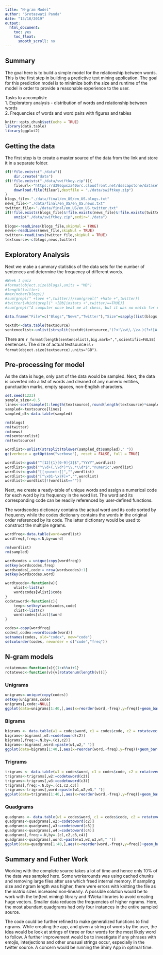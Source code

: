 ```yaml
---
title: "N-gram Model"
author: "Srotaswati Panda"
date: "13/10/2019"
output:
  html_document:
    toc: yes
    toc_float:
      smooth_scroll: no
---
```


## Summary

The goal here is to build a simple model for the relationship between words. This is the first step in building a predictive text mining application. The goal for this prediction model is to minimize both the size and runtime of the model in order to provide a reasonable experience to the user.

Tasks to accomplish:  
1. Exploratory analysis - distribution of words and relationship between words  
2. Frequencies of words and word pairs with figures and tables


```r
knitr::opts_chunk$set(echo = TRUE)
library(data.table)
library(ggplot2)
```

## Getting the data
The first step is to create a master source of the data from the link and store it in a separate folder.
```r
if(!file.exists("./data"))
    dir.create("data")
if(!file.exists("./data/swiftkey.zip")){
    fileurl<-"https://d396qusza40orc.cloudfront.net/dsscapstone/dataset/Coursera-SwiftKey.zip"
    download.file(fileurl,destfile = "./data/swiftkey.zip")
}
blogs_file<-"./data/final/en_US/en_US.blogs.txt"
news_file<-"./data/final/en_US/en_US.news.txt"
twitter_file<-"./data/final/en_US/en_US.twitter.txt"
if(!file.exists(blogs_file)&!file.exists(news_file)&!file.exists(twitter_file))
    unzip("./data/swiftkey.zip",exdir="./data")
 
blogs<-readLines(blogs_file,skipNul = TRUE)
news<-readLines(news_file,skipNul = TRUE)
twitter<-readLines(twitter_file,skipNul = TRUE)
textsource<-c(blogs,news,twitter)
```

## Exploratory Analysis
Next we make a summary statistics of the data sets for the number of sentences and determine the frequency of different words. 
```r
#Week 1 quiz
#format(object.size(blogs),units = "MB")
#length(twitter)
#max(nchar(blogs))
#sum(grepl(" +love +",twitter))/sum(grepl(" +hate +",twitter))
#twitter[which(grepl(" +[Bb]iostats +",twitter)==TRUE)]
#sum(grepl("A computer once beat me at chess, but it was no match for me at kickboxing",twitter))

data.frame("File"=c("Blogs","News","Twitter"),"Size"=sapply(list(blogs,news,twitter), function(x){format(object.size(x),"MB")}),"Total characters"=sapply(list(blogs,news,twitter), function(x){sum(nchar(x))}),"Max characters"=sapply(list(blogs,news,twitter), function(x){max(unlist(lapply(x, function(y){nchar(y)})))}))

textdt<-data.table(textsource)
sentencelist<-unlist(strsplit(textdt$textsource,"(?<!\\w\\.\\w.)(?<![A-Z][a-z]\\.)(?<=\\.|\\?)\\s", perl=TRUE))
```
There are `r format(length(sentencelist),big.mark=",",scientific=FALSE)` sentences. The size of actual textsource is `r format(object.size(textsource),units="GB")`.

## Pre-processing for model
As the data is huge, only part of the data would be sampled. Next, the data is coverted into a list of words and cleaned of any numeric entities, punctuation marks, empty spaces, non-English characters. 
```r
set.seed(1223)
sample_size<-0.5
lines<-sort(sample(1:length(textsource),round(length(textsource)*sample_size),replace=FALSE))
sampled<-textsource[lines]
sampled_dt<-data.table(sampled)

rm(blogs)
rm(twitter)
rm(news)
rm(sentencelist)
rm(textsource)

wordlist<-unlist(strsplit(tolower(sampled_dt$sampled)," "))
gc(verbose = getOption("verbose"), reset = FALSE, full = TRUE)

wordlist<-gsub("^[12]{1}[0-9]{3}$","YYYY",wordlist)
wordlist<-gsub("^\\d+(,\\d*)*\\.*\\d*$","numeric",wordlist)
wordlist<-gsub("[[:punct:]]","",wordlist)
wordlist<-gsub("[^\x01-\x7F]+","",wordlist)
wordlist<-wordlist[!(wordlist=="")]
```

Next, we create a ready-table of unique words and assign a numerical code for each word by its frequency in the word list. The word and its corresponding code can be readily referenced by user-defined functions. 

The wordscodes dictionary contains the actual word and its code sorted by frequency while the codes dictionary contains the words in the original order referenced by its code. The latter dictionary would be used to construct the multiple ngrams.
```r
wordfreq<-data.table(word=wordlist)
wordfreq[,freq:=.N,by=word]

rm(wordlist)
rm(sampled)

wordscodes = unique(copy(wordfreq))
setkey(wordscodes,freq)
wordscodes[,code:= nrow(wordscodes):1]
setkey(wordscodes,word)

wordtocode<-function(w){
    wlist<-list(w)
    wordscodes[wlist]$code
}
codetoword<-function(c){
    temp<-setkey(wordscodes,code)
    clist<-list(c)
    wordscodes[clist]$word
}

codes<-copy(wordfreq)
codes[,codex:=wordtocode(word)]
setnames(codes, old="codex", new="code")
setcolorder(codes, neworder = c("code","freq"))
```

## N-gram models

```r
rotatenum<-function(x){(1:x%%x)+1}
rotatevec<-function(v){v[rotatenum(length(v))]}
```
### Unigrams
```r
unigrams<-unique(copy(codes))
setkey(unigrams,code)
unigrams[,code:=NULL]
ggplot(data=unigrams[1:40,],aes(x=reorder(word,-freq),y=freq))+geom_bar(stat="identity")+labs(x="Unigram",y="Frequency")+theme(axis.text.x = element_text(angle=90))
```

### Bigrams
```r
bigrams <- data.table(w1 = codes$word, c1 = codes$code, c2 = rotatevec(codes$code))
bigrams<-bigrams[,w2:=codetoword(c2)]
bigrams[,freq:=.N,by=.(c1,c2)]
bigrams<-bigrams[,word:=paste(w1,w2," ")]
ggplot(data=bigrams[1:40,],aes(x=reorder(word,-freq),y=freq))+geom_bar(stat="identity")+labs(x="Bigram",y="Frequency")+theme(axis.text.x = element_text(angle=90))
```

### Trigrams
```r
trigrams <- data.table(w1 = codes$word, c1 = codes$code, c2 = rotatevec(codes$code),c3 = rotatevec(rotatevec(codes$code)))
trigrams<-trigrams[,w2:=codetoword(c2)]
trigrams<-trigrams[,w3:=codetoword(c3)]
trigrams[,freq:=.N,by=.(c1,c2,c3)]
trigrams<-trigrams[,word:=paste(w1,w2,w3," ")]
ggplot(data=trigrams[1:40,],aes(x=reorder(word,-freq),y=freq))+geom_bar(stat="identity")+labs(x="Trigram",y="Frequency")+theme(axis.text.x = element_text(angle=90))
```

### Quadgrams
```r
quadgrams <- data.table(w1 = codes$word, c1 = codes$code, c2 = rotatevec(codes$code),c3 = rotatevec(rotatevec(codes$code)),c4 = rotatevec(rotatevec(rotatevec(codes$code))))
quadgrams<-quadgrams[,w2:=codetoword(c2)]
quadgrams<-quadgrams[,w3:=codetoword(c3)]
quadgrams<-quadgrams[,w4:=codetoword(c4)]
quadgrams[,freq:=.N,by=.(c1,c2,c3,c4)]
quadgrams<-quadgrams[,word:=paste(w1,w2,w3,w4," ")]
ggplot(data=quadgrams[1:40,],aes(x=reorder(word,-freq),y=freq))+geom_bar(stat="identity")+labs(x="Quadgram",y="Frequency")+theme(axis.text.x = element_text(angle=90))
```


## Summary and Futher Work
Working with the complete source takes a lot of time and hence only 10% of the data was sampled here. Some workarounds was using cached chunks and removing large files after use which freed internal memory. If sampling size and ngram length was higher, there were errors with knitting the file as the matrix sizes increased non-linearly. A possible solution would be to work with the tm(text mining) library and RWeka libraries to avoid creating huge vectors. Smaller data reduces the frequencies of higher ngrams. Here, the most abundant quadgrams had only four instances in the entire sampled source.  

The code could be further refined to make generalized functions to find ngrams. While creating the app, and given a string of words by the user, the idea would be look at strings of three or four words for the most likely word to follow. A further improvement would be to investigate if any phrases with emojis, interjections and other unusual strings occur, especially in the twitter source. A concern would be running the Shiny App in optimal time.